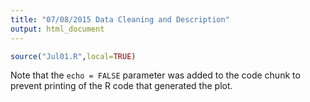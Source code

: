 ```yaml
---
title: "07/08/2015 Data Cleaning and Description"
output: html_document
---
```


```r
source("Jul01.R",local=TRUE)

```
Note that the `echo = FALSE` parameter was added to the code chunk to prevent printing of the R code that generated the plot.
